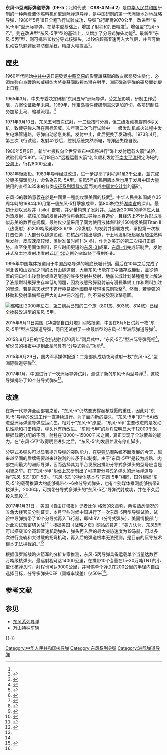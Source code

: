 {{Infobox Weapon
|is_missile = yes
|name = 东风-5型洲际弹道导弹
|image = File:DF-5B intercontinental ballistic missiles during 2015 China Victory Day parade.jpg
|image_size= 300px
| caption = 2015抗战胜利纪念日阅兵中压轴出场的东风5乙型
|type = [[洲际弹道导弹|洲际弹道导弹]]
|origin = {{PRC}}
|designer = [[屠守锷|屠守锷]]（总设计师）
|vehicle_range = -{}-
* 东风-5基本型12000公里<ref name="#1">{{Cite web |url=http://mil.news.sina.com.cn/2015-09-02/1220838272.html |title=东风-5乙亮相阅兵 射程超1.5万公里配多弹头 |access-date=2015-09-03 |archive-url=https://web.archive.org/web/20150905052056/http://mil.news.sina.com.cn/2015-09-02/1220838272.html |archive-date=2015-09-05 |dead-url=no }}</ref>
* 东风-5甲改进型13000公里<ref name="milsinaDF5B">{{Cite web |url=http://mil.news.sina.com.cn/2015-09-02/1220838272.html |title=东风-5乙亮相阅兵 射程超1.5万公里配多弹头 |access-date=2015-09-03 |archive-url=https://web.archive.org/web/20150905052056/http://mil.news.sina.com.cn/2015-09-02/1220838272.html |archive-date=2015-09-05 |dead-url=no }}</ref>
* 东风-5乙增强型15000公里<ref name="milsinaDF5B" />
|filling = -{}-
* 东风-5甲型单弹头
* 东风-5乙型4-6枚分导式弹头<ref name="milsinaDF5B" />
* 东风-5丙型10枚分导式弹头<ref name="#2">{{Cite web |url=http://mil.news.sina.com.cn/china/2017-02-01/doc-ifxzyxmu8494026.shtml |title=美媒称上月早些时候中国进行东风5C洲际导弹试验 |access-date=2017-02-02 |archive-url=https://web.archive.org/web/20170201114449/http://mil.news.sina.com.cn/china/2017-02-01/doc-ifxzyxmu8494026.shtml |archive-date=2017-02-01 |dead-url=no }}</ref>
|yield = 4百万吨核弹头<ref name="FAS">The Federation of American Scientists & The Natural Resources Defense Council [http://www.fas.org/nuke/guide/china/Book2006.pdf Chinese Nuclear Forces and U.S. Nuclear War Planning] {{Wayback|url=http://www.fas.org/nuke/guide/china/Book2006.pdf |date=20110428102539 }} p. 202</ref>
|engine = 两级液體燃料發動機
|guidance = 慣性導引+內建電腦修正 
|accuracy = 50米<ref name="#3">{{Cite web |url=http://mil.news.sina.com.cn/jssd/2017-05-20/doc-ifyfkqks4350800.shtml?cre=tagspc&mod=g&r=user&pos=4_7 |title=中国造出世界第2大洲际导弹 射程覆盖全球误差仅50米 |access-date=2017-08-07 |archive-url=https://web.archive.org/web/20170807192646/http://mil.news.sina.com.cn/jssd/2017-05-20/doc-ifyfkqks4350800.shtml?cre=tagspc&mod=g&r=user&pos=4_7 |archive-date=2017-08-07 |dead-url=no }}</ref>~{{convert|800|m|abbr=on}} [[Circular_error_probable|CEP]]
|speed = 
|length = {{convert|32.6|m|ftin|abbr=on}}
|diameter = {{convert|3.35|m|ftin|abbr=on}}
|weight = {{convert|183|t}}
|manufacturer = 首都航天机械公司（211廠）
|unit_cost =
|service = 1981年至今
|used_by = {{PLA-RF}}
|launch_platform = 發射井、野戰發射台
}}

'''东风-5型洲际弹道导弹'''（'''DF-5'''；北約代號：'''CSS-4 Mod 2'''）是[[中华人民共和国|中华人民共和国]]研制的一种两级液体燃料机动型[[洲际弹道导弹|洲际弹道导弹]]，是中国研制的第一代洲际地对地战略导弹，1980年5月18日全程飞行试验成功，导弹飞行距离9070公里。改进型“东风-5甲”型洲际导弹，在基本型基础上，增加了射程和打击精度<ref name="milsinaDF5B" />。增强型“东风-5乙”，则在改进型“东风-5甲”型的基础上，又增加了分导式弹头功能<ref>{{Cite web |url=http://mil.news.sina.com.cn/2015-09-01/0830838188.html |title=东风5B洲际导弹带3枚核弹头 反舰导弹威胁美航母 |access-date=2015-09-03 |archive-url=https://web.archive.org/web/20150905020803/http://mil.news.sina.com.cn/2015-09-01/0830838188.html |archive-date=2015-09-05 |dead-url=no }}</ref>。最新型“东风-5丙”型，则可携带10枚分导式核弹头，以19倍超高音速再入大气层，并且可做机动变轨躲避反导防御系统，精度大幅提高<ref>{{Cite web |url=http://www.sohu.com/a/142452754_750886 |title=西部上空十声轰鸣，三百万吨当量，覆盖14000公里 |access-date=2017-08-07 |archive-url=https://web.archive.org/web/20170807192709/http://www.sohu.com/a/142452754_750886 |archive-date=2017-08-07 |dead-url=no }}</ref>。

==歷史==
1960年代開始[[中共中央|中共中央]]日趨發覺[[中蘇交惡|中蘇交惡]]的影響讓蘇聯的敵友狀態發生變化，必須加強自身戰略核威攝能力將美蘇同時視為潛在對手，洲际弹道导弹的研發開始提上日程。

1965年3月，中央专委决定研制“东风五号”洲际导弹。受[[文革|文革]]影响，研制工作受阻，方案论证数年未果。1969年，[[珍宝岛事件|珍宝岛事件]]使研制需求更加迫切，各项研制任务加紧上马、缩减流程。<ref name=spacechina60>{{cite web |author1=中国航天报 |title=东风五号：“倚天长剑”飞向太平洋 |url=http://zhuanti.spacechina.com/n1411844/c1412183/content.html |website=中国航天科技集团 |accessdate=2021-02-02 |page=集团公司网站60年丰碑专题 |archive-date=2020-07-17 |archive-url=https://web.archive.org/web/20200717194214/http://zhuanti.spacechina.com/n1411844/c1412183/content.html }}</ref>

1971年9月10日，东风五号首次试射，一二级按时分离，但二级发动机提前6秒关机，致使导弹未落在目标区域。次年第二次飞行试验中，一级发动机点火过程中发生电爆管短路，导弹自动紧急关机，发射中止，此后更换了发动机。1973年4月，第三次飞行试验，发射42秒后，控制系统突然断电，导弹因失稳自毁。{{R|spacechina60}}

1980年5月9日，新华社授权向全世界宣布中国将进行“海上发射运载火箭”试验，试验代号“580”。5月18日以“远程运载火箭”名义顺利发射至[[南太平洋|南太平洋]]预定海域的[[公海|公海]]上，行程8000公里。{{R|spacechina60}}

1981年後服役。1983年导弹经过改进，进一步提高了射程達1萬3千公里，並完成分導多彈頭能力，命名為东风-5A型。东风5号的民用版本后也用于发展中国大量使用的直径3.35米的各类[[长征系列运载火箭|长征系列运载火箭]]而变成[[中国航天|中国太空计划]]的基础。

东风-5的戰略意義在於是中國第一種能攻擊美國的核武<ref>{{Cite web |url=http://allthingsnuclear.org/china-and-mirved-warheads/ |title=China and MIRVed Warheads |access-date=2015-08-16 |archive-url=https://web.archive.org/web/20150624050632/http://allthingsnuclear.org/china-and-mirved-warheads/ |archive-date=2015-06-24 |dead-url=no }}</ref>。中华人民共和国成立35周年時的1984年10月第一個东风-5打擊旅成軍，第803旅位於[[湖南省|湖南省]]的深山。最初计划以发射井（silo）部署，并少量构筑了发射井。后因近200吨的弹体过大且为热发射，抗核加固的发射井造价将会超过导弹本身造价，且经济上不允许形成类似苏美的数百座规模，最终仅少量采用了同为使用液体燃料的150吨级美国Titan II（热发射）和200吨级苏联SS 9/18（冷发射）的发射井部署方式，承担第一次核打击任务；大部分以隧道贮藏，在核战时推出隧道，于土地发射场起竖及加注燃料后发射，反应速度较慢，发射准备时间1-3小时，作为对美苏的第二次核打击威胁。直至使用固体燃料，反应时间更短的[[东风-31型洲际弹道导弹|东风-31]]成军、[[东风-41型洲际弹道导弹|东风-41]]完成研制后，发射井式及土地发射场发射式[[东风5B型柴油机车|DF 5B]]之间的空缺终于得到弥补。

1995年中国媒体报道用于中国战略导弹的地底长城计划，最后在10年之后完成了河北省和山西省之间的太行山隧道網，大量东风-5能在其中儲存或機動，並從預置的洞口推出後發射或直連隧道的許多發射井發射，地底长城计划某種程度上解決了液態燃料飛彈生存率低的問題，因為液態飛彈發射前有漫長準備工作和燃料加注的冒煙，若是露天狀況下進行極易被他國衛星發現後先制攻擊<ref>{{Cite web |url=http://fas.org/nuke/guide/china/icbm/df-5.htm |title=fas.org 東風-5A |access-date=2015-08-16 |archive-url=https://web.archive.org/web/20150810161233/http://fas.org/nuke/guide/china/icbm/df-5.htm |archive-date=2015-08-10 |dead-url=no }}</ref>。然而，若導彈的移動和發射準備都在巨大的山中洞穴進行，則不易被發現攻擊意圖。

[[File:DF-5B,_first_stage.jpg|缩略图]]
2000年左右，[[第二炮兵|第二炮兵]]已知的三个旅（801旅、803旅、814旅）已经全換裝改进型的东风-5甲。

2015年8月11日美国《华盛顿自由灯塔》网站报道，中国在8月5日试射一枚“东风-5甲”型洲际弹道导弹，同日还试射了一枚最新型的东风-41型洲际弹道导弹<ref>{{Cite web |url=http://mil.news.sina.com.cn/2015-08-11/1427836854.html |title=美媒称中国同时试射东风41和东风5洲际导弹 |access-date=2015-10-01 |archive-url=https://web.archive.org/web/20150813235910/http://mil.news.sina.com.cn/2015-08-11/1427836854.html |archive-date=2015-08-13 |dead-url=no }}</ref>。

2015年9月3日的“纪念抗战胜利70周年”阅兵式中，“东风-5乙”型洲际导弹亮相<ref>{{Cite web |url=http://slide.mil.news.sina.com.cn/l/slide_8_65486_37753.html#p=1 |title=凶猛无比：我军受阅新型战术战略导弹真容亮相 |access-date=2015-09-03 |archive-url=https://web.archive.org/web/20150905184422/http://slide.mil.news.sina.com.cn/l/slide_8_65486_37753.html#p=1 |archive-date=2015-09-05 |dead-url=no }}</ref>，解说员的播报中提到此型号具有“分导式弹头”功能<ref>{{Cite web |url=http://mil.news.sina.com.cn/2015-09-03/1130838377.html |title=专家:阅兵战略导弹部队是在亮家底 |access-date=2015-09-03 |archive-url=https://web.archive.org/web/20150906161855/http://mil.news.sina.com.cn/2015-09-03/1130838377.html |archive-date=2015-09-06 |dead-url=no }}</ref>。

2015年9月29日，国内军事媒体报道：二炮部队成功夜间试射一枚“东风-5乙”型洲际弹道导弹<ref>{{Cite web |url=http://mil.news.sina.com.cn/2015-09-29/1018840087.html |title=二炮部队连夜发射一枚洲际导弹 现场曝光(图) |access-date=2015-10-01 |archive-url=https://web.archive.org/web/20151002055733/http://mil.news.sina.com.cn/2015-09-29/1018840087.html |archive-date=2015-10-02 |dead-url=no }}</ref>。

2017年1月，中国进行了一次洲际导弹试射，测试了新的东风-5丙型导弹<ref>{{Cite web |url=http://slide.mil.news.sina.com.cn/l/slide_8_400_48254.html#p=1 |title=新年第1枚大礼花！中国成功试射10弹头洲际导弹 |access-date=2017-02-02 |archive-url=https://web.archive.org/web/20170204094043/http://slide.mil.news.sina.com.cn/l/slide_8_400_48254.html#p=1 |archive-date=2017-02-04 |dead-url=no }}</ref>，这枚导弹携带了10个分导式弹头<ref>{{Cite web |url=http://mil.news.sina.com.cn/china/2017-02-01/doc-ifxzyxmu8493575.shtml |title=美媒称中国首次实验10弹头洲际导弹 将有千枚核弹 |access-date=2017-02-02 |archive-url=https://web.archive.org/web/20170201085948/http://mil.news.sina.com.cn/china/2017-02-01/doc-ifxzyxmu8493575.shtml |archive-date=2017-02-01 |dead-url=no }}</ref>。

==改進==
在新一代导弹全面部署之前，“东风-5”仍然要支撑起核威慑的重任，因此对“东风-5”导弹的改进工作一直持续进行。为了面向新的要求，“东风-5甲”(DF-5A)改进型洲际弹道导弹应运而生。相对于“东风-5”原型，“东风-5甲”主要改进的是发动机性能和打击精度，弹头也有所改进。“东风-5甲”的射程应明显大于12000[[千米|千米]]，根据载荷分配的不同，射程在13000～15000千米之间，真正实现了全球覆盖的能力。在“东风-5甲”取得明显进步之后，“东风-5”的发展并没有停止脚步。

分导式多弹头可以显著提升导弹的突防能力，在[[导弹防御|导弹防御]]系统不断发展的今天，越来越坚固的盾牌需要越来越锐利的长矛予以制衡。由于“东风-5甲”是较为成熟、内部空间最大的洲际导弹，因而选择其为平台发展出携带分导式多弹头的型号应当是明智之举。在“东风-5甲”基础上又研制出了可携带分导式多弹头的洲际弹道导弹“东风-5乙”(DF-5B)。“东风-5乙”的弹体基本与“东风-5甲”相同，国外根据“东风-5”的载荷推算大约能够携带4～6枚分导式弹头，也有个别媒体推测能够携带9枚弹头。2006年，可携带分导式多弹头的“东风-5乙”导弹试射成功，并在不久后投入现役<ref name="#1"/>。

2017年1月31日 ，美国《自由灯塔报》记者比尔·格茨的文章称，两名熟悉情况的五角大楼官员分别证实，本月早些时候中国进行了一次东风-5丙型导弹试验，试验中导弹携带了10个分导式再入飞行器，即MIRV（分导式弹头），美国情报部门对此次试验密切关注<ref name="#2"/>；根据美国《战略之页》网站的报道：“美方认为，东风5丙可以搭载10个高超音速机动弹头，弹头再入后的最大突防速度为19马赫，可以多次进行变轨和大过载的拐弯机动，再入后的弹道根本无法预测，是目前的反导技术根本无法拦截的。”<ref>{{Cite web |url=http://mil.news.sina.com.cn/china/2017-08-02/doc-ifyinvyk3452954.shtml |title=美称中国东风5C导弹突防速度19马赫 令美军无法拦截 |access-date=2017-08-07 |archive-url=https://web.archive.org/web/20170807192452/http://mil.news.sina.com.cn/china/2017-08-02/doc-ifyinvyk3452954.shtml |archive-date=2017-08-07 |dead-url=no }}</ref>

根据俄罗斯战略火箭军的分析专家推测，东风-5丙导弹具备运载单个当量达数百万吨级核弹头，最远射程可达14000公里，在携带10个当量在15-30万吨TNT的小型化核弹头时，射程也可达9000公里，并可供单个弹头在200公里的半径内自由选择目标，分导多弹头CEP（圆概率误差）仅50米<ref name="#3"/>。

== 参考文献 ==
{{Reflist|33em}}

== 参见 ==
{{Portal|中华人民共和国|军事}}
* [[东风系列导弹|东风系列导弹]] 
* [[万山特种车辆|万山特种车辆]]

{{-}}
{{中国人民解放军火箭军}}
{{中国导弹|ssm}}

{{DEFAULTSORT:D}}
[[Category:中华人民共和国核导弹|Category:中华人民共和国核导弹]] 
[[Category:东风系列导弹|Category:东风系列导弹]]
[[Category:洲际弹道导弹|Category:洲际弹道导弹]]